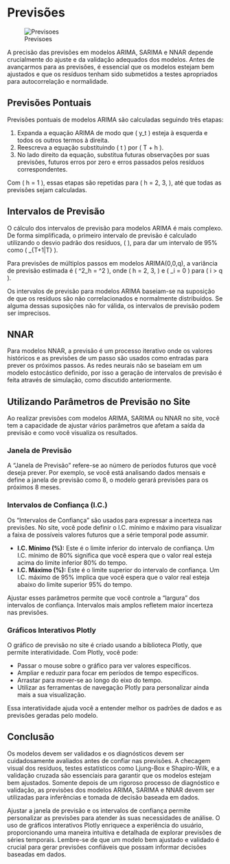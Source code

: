 # Previsões

![Previsoes](img/07-pred.jpeg)


A precisão das previsões em modelos ARIMA, SARIMA e NNAR depende crucialmente do ajuste e da validação adequados dos modelos. Antes de avançarmos para as previsões, é essencial que os modelos estejam bem ajustados e que os resíduos tenham sido submetidos a testes apropriados para autocorrelação e normalidade.

## Previsões Pontuais

Previsões pontuais de modelos ARIMA são calculadas seguindo três etapas:

1. Expanda a equação ARIMA de modo que \( y_t \) esteja à esquerda e todos os outros termos à direita.
2. Reescreva a equação substituindo \( t \) por \( T + h \).
3. No lado direito da equação, substitua futuras observações por suas previsões, futuros erros por zero e erros passados pelos resíduos correspondentes.

Com \( h = 1 \), essas etapas são repetidas para \( h = 2, 3, \ldots \), até que todas as previsões sejam calculadas.

## Intervalos de Previsão

O cálculo dos intervalos de previsão para modelos ARIMA é mais complexo. De forma simplificada, o primeiro intervalo de previsão é calculado utilizando o desvio padrão dos resíduos, \( \hat{\sigma} \), para dar um intervalo de 95% como \( \hat{y}_{T+1|T} \pm 1.96 \hat{\sigma} \).

Para previsões de múltiplos passos em modelos ARIMA(0,0,q), a variância de previsão estimada é \( \hat{\sigma}^2_h = \hat{\sigma}^2 \left[ 1 + \sum_{i=1}^{h-1} \hat{\theta}^2_i \right] \), onde \( h = 2, 3, \ldots \) e \( \hat{\theta}_i = 0 \) para \( i > q \).

Os intervalos de previsão para modelos ARIMA baseiam-se na suposição de que os resíduos são não correlacionados e normalmente distribuídos. Se alguma dessas suposições não for válida, os intervalos de previsão podem ser imprecisos.

## NNAR

Para modelos NNAR, a previsão é um processo iterativo onde os valores históricos e as previsões de um passo são usados como entradas para prever os próximos passos. As redes neurais não se baseiam em um modelo estocástico definido, por isso a geração de intervalos de previsão é feita através de simulação, como discutido anteriormente.


## Utilizando Parâmetros de Previsão no Site

Ao realizar previsões com modelos ARIMA, SARIMA ou NNAR no site, você tem a capacidade de ajustar vários parâmetros que afetam a saída da previsão e como você visualiza os resultados.

### Janela de Previsão

A "Janela de Previsão" refere-se ao número de períodos futuros que você deseja prever. Por exemplo, se você está analisando dados mensais e define a janela de previsão como 8, o modelo gerará previsões para os próximos 8 meses.

### Intervalos de Confiança (I.C.)

Os "Intervalos de Confiança" são usados para expressar a incerteza nas previsões. No site, você pode definir o I.C. mínimo e máximo para visualizar a faixa de possíveis valores futuros que a série temporal pode assumir.

- **I.C. Mínimo (%):** Este é o limite inferior do intervalo de confiança. Um I.C. mínimo de 80% significa que você espera que o valor real esteja acima do limite inferior 80% do tempo.
- **I.C. Máximo (%):** Este é o limite superior do intervalo de confiança. Um I.C. máximo de 95% implica que você espera que o valor real esteja abaixo do limite superior 95% do tempo.

Ajustar esses parâmetros permite que você controle a "largura" dos intervalos de confiança. Intervalos mais amplos refletem maior incerteza nas previsões.

### Gráficos Interativos Plotly

O gráfico de previsão no site é criado usando a biblioteca Plotly, que permite interatividade. Com Plotly, você pode:

- Passar o mouse sobre o gráfico para ver valores específicos.
- Ampliar e reduzir para focar em períodos de tempo específicos.
- Arrastar para mover-se ao longo do eixo do tempo.
- Utilizar as ferramentas de navegação Plotly para personalizar ainda mais a sua visualização.

Essa interatividade ajuda você a entender melhor os padrões de dados e as previsões geradas pelo modelo.

## Conclusão

Os modelos devem ser validados e os diagnósticos devem ser cuidadosamente avaliados antes de confiar nas previsões. A checagem visual dos resíduos, testes estatísticos como Ljung-Box e Shapiro-Wilk, e a validação cruzada são essenciais para garantir que os modelos estejam bem ajustados. Somente depois de um rigoroso processo de diagnóstico e validação, as previsões dos modelos ARIMA, SARIMA e NNAR devem ser utilizadas para inferências e tomada de decisão baseada em dados.

Ajustar a janela de previsão e os intervalos de confiança permite personalizar as previsões para atender às suas necessidades de análise. O uso de gráficos interativos Plotly enriquece a experiência do usuário, proporcionando uma maneira intuitiva e detalhada de explorar previsões de séries temporais. Lembre-se de que um modelo bem ajustado e validado é crucial para gerar previsões confiáveis que possam informar decisões baseadas em dados.
